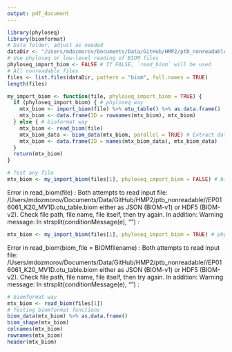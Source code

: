 ```yaml
---
output: pdf_document
---
```


```r
library(phyloseq)
library(biomformat)
# Data folder, adjust as needed
dataDir <- "/Users/mdozmorov/Documents/Data/GitHub/HMP2/ptb_nonreadable/"
# Use phyloseq or low-level reading of BIOM files
phyloseq_import_biom <- FALSE # If FALSE, `read_biom` will be used
# All nonreadable files
files <- list.files(dataDir, pattern = "biom", full.names = TRUE)
length(files) 
```

```r
my_import_biom <- function(file, phyloseq_import_biom = TRUE) {
  if (phyloseq_import_biom) { # phyloseq way
    mtx_biom <- import_biom(file) %>% otu_table() %>% as.data.frame() 
    mtx_biom <- data.frame(ID = rownames(mtx_biom), mtx_biom)
  } else { # bioformat way
    mtx_biom <- read_biom(file)
    mtx_biom_data <- biom_data(mtx_biom, parallel = TRUE) # Extract data one time 
    mtx_biom <- data.frame(ID = names(mtx_biom_data), mtx_biom_data)
  }
  return(mtx_biom)
}
```


```r
# Test any file
mtx_biom <- my_import_biom(files[1], phyloseq_import_biom = FALSE) # biomformat way
```

Error in read_biom(file) : Both attempts to read input file:
/Users/mdozmorov/Documents/Data/GitHub/HMP2/ptb_nonreadable//EP016061_K20_MV1D.otu_table.biom
either as JSON (BIOM-v1) or HDF5 (BIOM-v2).
Check file path, file name, file itself, then try again.
In addition: Warning message:
In strsplit(conditionMessage(e), "\n") :

```r
mtx_biom <- my_import_biom(files[1], phyloseq_import_biom = TRUE) # phyloseq way
```

Error in read_biom(biom_file = BIOMfilename) : 
  Both attempts to read input file:
/Users/mdozmorov/Documents/Data/GitHub/HMP2/ptb_nonreadable//EP016061_K20_MV1D.otu_table.biom
either as JSON (BIOM-v1) or HDF5 (BIOM-v2).
Check file path, file name, file itself, then try again.
In addition: Warning message:
In strsplit(conditionMessage(e), "\n") :

```r
# biomformat way
mtx_biom <- read_biom(files[1]) 
# Testing biomformat functions
biom_data(mtx_biom) %>% as.data.frame()
biom_shape(mtx_biom)
colnames(mtx_biom)
rownames(mtx_biom)
header(mtx_biom)
```

